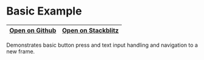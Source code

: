 # Basic Example

| [Open on Github](https://github.com/framesjs/frames.js/tree/main/templates/next-starter-with-examples/app/examples/new-api/page.tsx) | [Open on Stackblitz](https://stackblitz.com/github/framesjs/frames.js/tree/main/templates/next-starter-with-examples?file=app%2Fexamples%2Fnew-api%2Fpage.tsx&initialpath=%2Fexamples%2Fnew-api) |
| ------------------------------------------------------------------------------------------------------------------------------------ | ------------------------------------------------------------------------------------------------------------------------------------------------------------------------------------------------ |

Demonstrates basic button press and text input handling and navigation to a new frame.
